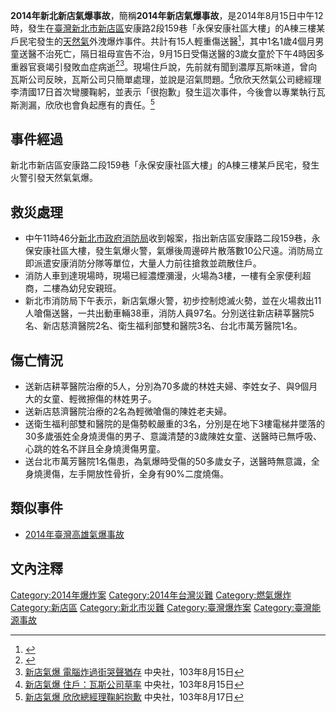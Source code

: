 {{UTC+8}}
{{Infobox Conflagration
| title=2014年新北新店氣爆事故
| other_title=2014年新店氣爆事故
| image=
| image_size=
| caption=新北市新店區安康路二段159巷氣爆現場
| map=
| map_size=
| map_caption=
| location={{ROC-TW}}[[新北市|新北市]][[新店區|新店區]]
| coordinates={{coord|24|57|32.5|N|121|30|37.8|E|display=title,inline}}
| date=2014年8月15日
| time=8月15日12時
| timezone=[[UTC+8|UTC+8]]
| cause=[[天然氣|天然氣]]外洩和爆炸
| areas=安康路二段與安康路二段159巷、路口的「永保安康社區大樓」的A棟三樓某戶民宅
| class=[[爆炸|爆炸]]
| firefighters= [[新北市政府消防局|新北市政府消防局]]
| fatalities=3
| injuries=12
| damage=
}}

'''2014年新北新店氣爆事故'''，簡稱'''2014年新店氣爆事故'''，是2014年8月15日中午12時，發生在[[臺灣|臺灣]][[新北市|新北市]][[新店區|新店區]]安康路2段159巷「永保安康社區大樓」的A棟三樓某戶民宅發生的[[天然氣|天然氣]]外洩爆炸事件。共計有15人輕重傷送醫<ref>{{Cite web |url=http://udn.com/NEWS/NATIONAL/NATS2/8873447.shtml |title=新店民宅氣爆 1死14輕重傷 |accessdate=2014-08-15 |archive-date=2014-08-17 |archive-url=https://web.archive.org/web/20140817193423/http://udn.com/NEWS/NATIONAL/NATS2/8873447.shtml |dead-url=no }}</ref>，其中1名1歲4個月男童送醫不治死亡，隔日祖母宣告不治，9月15日受傷送醫的3歲女童於下午4時因多重器官衰竭引發敗血症病逝<ref>{{Cite web |url=http://www.appledaily.com.tw/realtimenews/article/local/20140816/452817/ |title=慟！嬤90%灼傷　宣告不治 |accessdate=2014-08-16 |archive-date=2014-08-18 |archive-url=https://web.archive.org/web/20140818200947/http://www.appledaily.com.tw/realtimenews/article/local/20140816/452817 |dead-url=no }}</ref><ref>[http://www.cna.com.tw/news/firstnews/201408150423-1.aspx 新店氣爆 電腦炸過街哭聲猶存] {{Wayback|url=http://www.cna.com.tw/news/firstnews/201408150423-1.aspx |date=20140818090438 }}中央社，103年8月15日</ref>。現場住戶說，先前就有聞到濃厚瓦斯味道，曾向瓦斯公司反映，瓦斯公司只簡單處理，並說是沼氣問題。<ref>[http://www.cna.com.tw/news/firstnews/201408150221-1.aspx 新店氣爆 住戶：瓦斯公司草率] {{Wayback|url=http://www.cna.com.tw/news/firstnews/201408150221-1.aspx |date=20140818094046 }}中央社，103年8月15日</ref>欣欣天然氣公司總經理李清國17日首次彎腰鞠躬，並表示「很抱歉」發生這次事件，今後會以專業執行瓦斯測漏，欣欣也會負起應有的責任。<ref>[http://www.cna.com.tw/news/firstnews/201408175001-1.aspx 新店氣爆 欣欣總經理鞠躬抱歉] {{Wayback|url=http://www.cna.com.tw/news/firstnews/201408175001-1.aspx |date=20140819005244 }}中央社，103年8月17日</ref>

==事件經過==
新北市新店區安康路二段159巷「永保安康社區大樓」的A棟三樓某戶民宅，發生火警引發天然氣氣爆。

==救災處理==
*中午11時46分[[新北市政府消防局|新北市政府消防局]]收到報案，指出新店區安康路二段159巷，永保安康社區大樓，發生氣爆火警，氣爆後周邊碎片散落數10公尺遠。消防局立即派遣安康消防分隊等單位，大量人力前往搶救並疏散住戶。
*消防人車到達現場時，現場已經濃煙瀰漫，火場為3樓，一樓有全家便利超商，二樓為幼兒安親班。
*新北市消防局下午表示，新店氣爆火警，初步控制熄滅火勢，並在火場救出11人嗆傷送醫，一共出動車輛38車，消防人員97名。分別送往新店耕莘醫院5名、新店慈濟醫院2名、衛生福利部雙和醫院3名、台北市萬芳醫院1名。

==傷亡情況==
*送新店耕莘醫院治療的5人，分別為70多歲的林姓夫婦、李姓女子、與9個月大的女童、輕微擦傷的林姓男子。
*送新店慈濟醫院治療的2名為輕微嗆傷的陳姓老夫婦。
*送衛生福利部雙和醫院的是傷勢較嚴重的3名，分別是在地下3樓電梯井墜落的30多歲張姓全身燒燙傷的男子、意識清楚的3歲陳姓女童、送醫時已無呼吸、心跳的姓名不詳且全身燒燙傷男童。
*送台北市萬芳醫院1名傷患，為氣爆時受傷的50多歲女子，送醫時無意識，全身燒燙傷，左手開放性骨折，全身有90%二度燒傷。
== 類似事件 ==
* [[2014年臺灣高雄氣爆事故|2014年臺灣高雄氣爆事故]]

== 文內注釋 ==
{{reflist}}

[[Category:2014年爆炸案|Category:2014年爆炸案]]
[[Category:2014年台灣災難|Category:2014年台灣災難]]
[[Category:燃氣爆炸|Category:燃氣爆炸]]
[[Category:新店區|Category:新店區]]
[[Category:新北市災難|Category:新北市災難]]
[[Category:臺灣爆炸案|Category:臺灣爆炸案]]
[[Category:臺灣能源事故|Category:臺灣能源事故]]